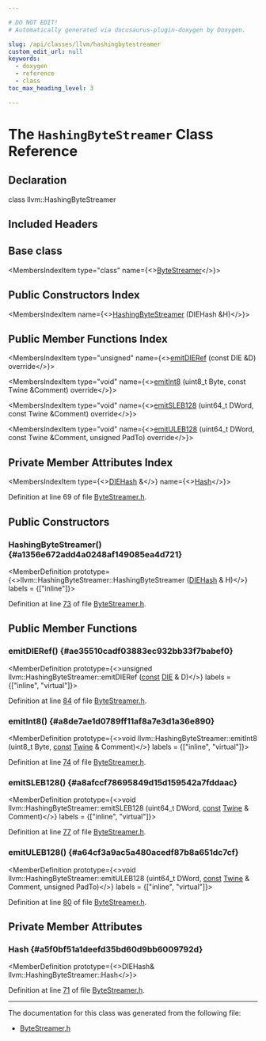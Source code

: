 ```yaml
---

# DO NOT EDIT!
# Automatically generated via docusaurus-plugin-doxygen by Doxygen.

slug: /api/classes/llvm/hashingbytestreamer
custom_edit_url: null
keywords:
  - doxygen
  - reference
  - class
toc_max_heading_level: 3

---
```





# The `HashingByteStreamer` Class Reference

<DoxygenPage pluginConfig={pluginConfig}>



## Declaration

<CodeBlock>class llvm::HashingByteStreamer</CodeBlock>

## Included Headers

<IncludesList>
<IncludesListItem
  filePath="CodeGen/AsmPrinter/ByteStreamer.h"
  permalink="/docs/api/files/lib/lib/codegen/lib/codegen/asmprinter/bytestreamer-h"
  isLocal="true" />
</IncludesList>

## Base class

<MembersIndex>

<MembersIndexItem
  type="class"
  name={<><a href="/docs/api/classes/llvm/bytestreamer">ByteStreamer</a></>}>
</MembersIndexItem>

</MembersIndex>

## Public Constructors Index

<MembersIndex>

<MembersIndexItem
  name={<><a href="#a1356e672add4a0248af149085ea4d721">HashingByteStreamer</a> (DIEHash &amp;H)</>}>
</MembersIndexItem>

</MembersIndex>

## Public Member Functions Index

<MembersIndex>

<MembersIndexItem
  type="unsigned"
  name={<><a href="#ae35510cadf03883ec932bb33f7babef0">emitDIERef</a> (const DIE &amp;D) override</>}>
</MembersIndexItem>

<MembersIndexItem
  type="void"
  name={<><a href="#a8de7ae1d0789ff11af8a7e3d1a36e890">emitInt8</a> (uint8&#95;t Byte, const Twine &amp;Comment) override</>}>
</MembersIndexItem>

<MembersIndexItem
  type="void"
  name={<><a href="#a8afccf78695849d15d159542a7fddaac">emitSLEB128</a> (uint64&#95;t DWord, const Twine &amp;Comment) override</>}>
</MembersIndexItem>

<MembersIndexItem
  type="void"
  name={<><a href="#a64cf3a9ac5a480acedf87b8a651dc7cf">emitULEB128</a> (uint64&#95;t DWord, const Twine &amp;Comment, unsigned PadTo) override</>}>
</MembersIndexItem>

</MembersIndex>

## Private Member Attributes Index

<MembersIndex>

<MembersIndexItem
  type={<><a href="/docs/api/classes/llvm/diehash">DIEHash</a> &amp;</>}
  name={<><a href="#a5f0bf51a1deefd35bd60d9bb6009792d">Hash</a></>}>
</MembersIndexItem>

</MembersIndex>


Definition at line 69 of file <a href="/docs/api/files/lib/lib/codegen/lib/codegen/asmprinter/bytestreamer-h">ByteStreamer.h</a>.

<SectionDefinition>

## Public Constructors

### HashingByteStreamer() {#a1356e672add4a0248af149085ea4d721}

<MemberDefinition
  prototype={<>llvm::HashingByteStreamer::HashingByteStreamer (<a href="/docs/api/classes/llvm/diehash">DIEHash</a> &amp; H)</>}
  labels = {["inline"]}>

Definition at line <a href="/docs/api/files/lib/lib/codegen/lib/codegen/asmprinter/bytestreamer-h/#l00073">73</a> of file <a href="/docs/api/files/lib/lib/codegen/lib/codegen/asmprinter/bytestreamer-h">ByteStreamer.h</a>.
</MemberDefinition>

</SectionDefinition>

<SectionDefinition>

## Public Member Functions

### emitDIERef() {#ae35510cadf03883ec932bb33f7babef0}

<MemberDefinition
  prototype={<>unsigned llvm::HashingByteStreamer::emitDIERef (<a href="/docs/api/files/lib/lib/target/lib/target/aarch64/aarch64promoteconstant-cpp/#a90f8350fecae261c25be85d38b451bff">const</a> <a href="/docs/api/classes/llvm/die">DIE</a> &amp; D)</>}
  labels = {["inline", "virtual"]}>

Definition at line <a href="/docs/api/files/lib/lib/codegen/lib/codegen/asmprinter/bytestreamer-h/#l00084">84</a> of file <a href="/docs/api/files/lib/lib/codegen/lib/codegen/asmprinter/bytestreamer-h">ByteStreamer.h</a>.
</MemberDefinition>

### emitInt8() {#a8de7ae1d0789ff11af8a7e3d1a36e890}

<MemberDefinition
  prototype={<>void llvm::HashingByteStreamer::emitInt8 (uint8&#95;t Byte, <a href="/docs/api/files/lib/lib/target/lib/target/aarch64/aarch64promoteconstant-cpp/#a90f8350fecae261c25be85d38b451bff">const</a> <a href="/docs/api/classes/llvm/twine">Twine</a> &amp; Comment)</>}
  labels = {["inline", "virtual"]}>

Definition at line <a href="/docs/api/files/lib/lib/codegen/lib/codegen/asmprinter/bytestreamer-h/#l00074">74</a> of file <a href="/docs/api/files/lib/lib/codegen/lib/codegen/asmprinter/bytestreamer-h">ByteStreamer.h</a>.
</MemberDefinition>

### emitSLEB128() {#a8afccf78695849d15d159542a7fddaac}

<MemberDefinition
  prototype={<>void llvm::HashingByteStreamer::emitSLEB128 (uint64&#95;t DWord, <a href="/docs/api/files/lib/lib/target/lib/target/aarch64/aarch64promoteconstant-cpp/#a90f8350fecae261c25be85d38b451bff">const</a> <a href="/docs/api/classes/llvm/twine">Twine</a> &amp; Comment)</>}
  labels = {["inline", "virtual"]}>

Definition at line <a href="/docs/api/files/lib/lib/codegen/lib/codegen/asmprinter/bytestreamer-h/#l00077">77</a> of file <a href="/docs/api/files/lib/lib/codegen/lib/codegen/asmprinter/bytestreamer-h">ByteStreamer.h</a>.
</MemberDefinition>

### emitULEB128() {#a64cf3a9ac5a480acedf87b8a651dc7cf}

<MemberDefinition
  prototype={<>void llvm::HashingByteStreamer::emitULEB128 (uint64&#95;t DWord, <a href="/docs/api/files/lib/lib/target/lib/target/aarch64/aarch64promoteconstant-cpp/#a90f8350fecae261c25be85d38b451bff">const</a> <a href="/docs/api/classes/llvm/twine">Twine</a> &amp; Comment, unsigned PadTo)</>}
  labels = {["inline", "virtual"]}>

Definition at line <a href="/docs/api/files/lib/lib/codegen/lib/codegen/asmprinter/bytestreamer-h/#l00080">80</a> of file <a href="/docs/api/files/lib/lib/codegen/lib/codegen/asmprinter/bytestreamer-h">ByteStreamer.h</a>.
</MemberDefinition>

</SectionDefinition>

<SectionDefinition>

## Private Member Attributes

### Hash {#a5f0bf51a1deefd35bd60d9bb6009792d}

<MemberDefinition
  prototype={<>DIEHash&amp; llvm::HashingByteStreamer::Hash</>}>

Definition at line <a href="/docs/api/files/lib/lib/codegen/lib/codegen/asmprinter/bytestreamer-h/#l00071">71</a> of file <a href="/docs/api/files/lib/lib/codegen/lib/codegen/asmprinter/bytestreamer-h">ByteStreamer.h</a>.
</MemberDefinition>

</SectionDefinition>

<hr/>

The documentation for this class was generated from the following file:

<ul>
<li><a href="/docs/api/files/lib/lib/codegen/lib/codegen/asmprinter/bytestreamer-h">ByteStreamer.h</a></li>
</ul>

</DoxygenPage>
